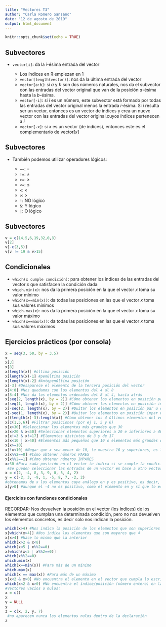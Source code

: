 ```yaml
---
title: "Vectores T3"
author: "Carla Romero Sansano"
date: "12 de agosto de 2019"
output: html_document
---
```


```r
knitr::opts_chunk$set(echo = TRUE)
```

## Subvectores

- ```vector[i]```: da la $i$-ésima entrada del vector

	- Los índices en R empiezan en 1
	- ```vector[length(vector)]```: nos da la última entrada del vector
	- ```vector[a:b]```: si $a$ y $b$ son dos números naturales, nos da el subvector con las entradas del vector original que van de la posición $a$-ésima hasta la $b$-ésima.
	- ```vector[-i]```: si $i$ es un número, este subvector está formado por todas las entradas del vector original menos la entrada $i$-ésima. Si $i$ resulta ser un vector, entonces es un vector de índices y crea un nuevo vector con las entradas del vector original,cuyos índices pertenecen a $i$
	- ```vector[-x]```: si $x$ es un vector (de índices), entonces este es el complementario de vector[$x$]
	

## Subvectores

- También podemos utilizar operadores lógicos:
	
	- ```==```: =
	- ```!=```: $\neq$
	- ```>=```: $\ge$  
	- ```<=```: $\le$
	- ```<```: $<$
	- ```>```: $>$
	- ```!```: NO lógico
	- ```&```: Y lógico
	- ```|```: O lógico
	
	
## Subvectores

```r
v = c(14,5,6,19,32,0,8)
v[2]
v[-c(3,5)]
v[v != 19 & v>15]
```
	
	
## Condicionales

- ```which(x cumple condición)```: para obtener los índices de las entradas del vector $x$ que satisfacen la condición dada
- ```which.min(x)```: nos da la primera posición en la que el vector $x$ toma su valor mínimo
- ```which(x==min(x))```: da todas las posiciones en las que el vector $x$ toma sus valores mínimos
- ```which.max(x)```: nos da la primera posición en la que el vector $x$ toma su valor máximo
- ```which(x==max(x))```: da todas las posiciones en las que el vector $x$ toma sus valores máximos

## Ejercicios prácticos (por consola)
```r
x = seq(3, 50, by = 3.5)
x
x[3]
x[8]
x[length(x)] #última posición
x[length(x)-1] #penúltima posición
x[length(x)-2] #Antepenúltima posición
x[-3] #Desaparece el elemento de la tercera posición del vector
x[4:8] #Nos quedamos con los elementos del 4 al 8
x[8:4] #Nos da los elementos ordenados del 8 al 4, hacía atrás
x[seq(2, length(x), by = 2)] #Cómo obtener los elementos en posición par (comienza por el 2)
x[seq(1, length(x), by = 2)] #Cómo obtener los elementos en posición impar (comienza por el 1)
x[-seq(2, length(x), by = 2)] #Quitar los elementos en posición par u otra forma de obtener elementos en posición impar
x[-seq(1, length(x), by = 2)] #Quitar los elementos en posición impar u otra forma de obtener pares
x[(length(x)-3):length(x)] #Cómo obtener los 4 últimos elementos del vector
x[c(1,5,6)] #Filtrar posiciones (por ej 1, 5 y 6)
x[x>30] #Seleccionar los elementos más grandes que 30
x[x>20 & x<40] #Seleccionar elementos superiores a 20 e inferiores a 40
x[x!=3 & x!=17] #Elementos distintos de 3 y de 17
x[x<10 | x>40] #Elementos más pequeños que 10 o elementos más grandes que 40
x[x>=10]
x[!x<10] #Negar que x sea menor de 10, te muestra 10 y superiores, es lo mismo que x>=10
x[x%%2==0] #Cómo obtener números PARES
x[x%%2==1] #Cómo obtener números IMPARES
x>30 #Para cada posición en el vector te indica si se cumple la condición (>30)
 #Se pueden seleccionar las entradas de un vector en base a otro vector, mientras que ambos tengan el mismo número de entradas
x = c(2, -4, 8, 3, 9, 0, 5, 4, 2)
y = c(-2, 3, -9, 1, -5, 8, 7, -2, 2)
#obtenemos de x los elementos cuyo análogo en y es positivo, es decir, si el primer elemento de y es positivo se coge el primer elemento de x, si el segundo es negativo no se coge el segundo de x, si el tercer elemento de y es positivo se coge el tercer elemento de x, etc. Filtramos un vector en base a los valores de otro vector.
x[y>0] #aunque el -4 no es positivo, como el elemento en y sí que lo es te pinta el -4 de x.


```

#### Ejercicios con funciones condicionales
RECORDAR: Nos devuelven la posición en el vector (los índices) de los elementos que cumplan una determinada condición, pero no nos devuelven los elementos concretos, es decir solo nos indican la posición. 

```r
which(x>4) #Nos indica la posición de los elementos que son superiores a 4
x[which(x>4)] #Nos indica los elementos que son mayores que 4
x[x>4] #hace lo mismo que la anterior
which(x>2 & x<8)
which(x<5 | x%%2==0)
x[which(x<5 | x%%2==0)]
which(x%%2==0)
which.min(x)
which(x==min(x)) #Para más de un mínimo
which.max(x)
which(x == max(x)) #Para más de un máximo
x[x<2 & x>0] #No encuentra el elemento en el vector que cumpla lo escrito
which(x<2 & x>0) #No encuentra el índice/posición (número entero) en la que se cumpla la condición
#Vectores vacíos o nulos:
x = c()
x
y = NULL
y
z = c(x, 2, y, 7)
 #no aparecen nunca los elementos nulos dentro de la declaración
z

```



